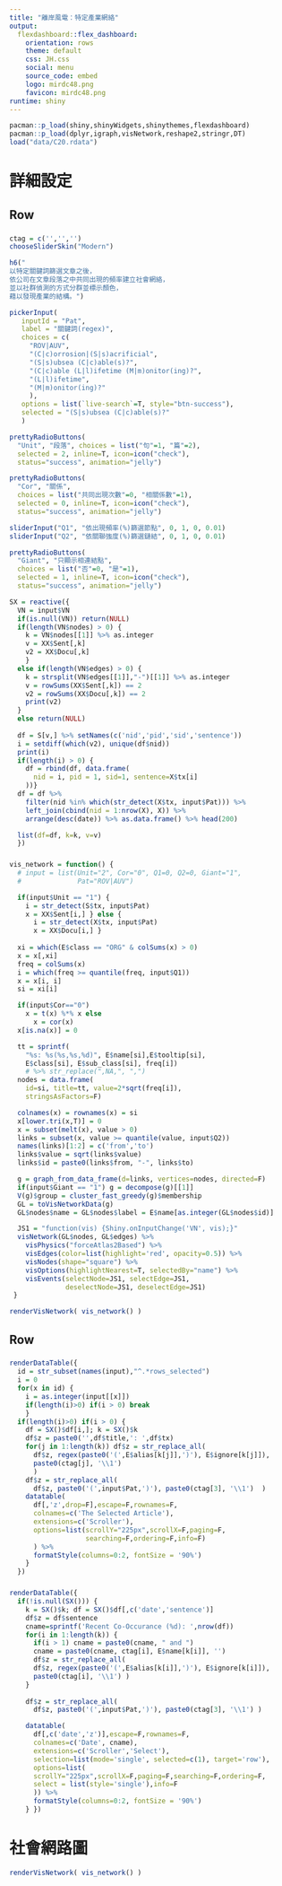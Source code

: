 ```yaml
---
title: "離岸風電：特定產業網絡"
output: 
  flexdashboard::flex_dashboard:
    orientation: rows
    theme: default
    css: JH.css
    social: menu
    source_code: embed 
    logo: mirdc48.png
    favicon: mirdc48.png
runtime: shiny
---
```


```r
pacman::p_load(shiny,shinyWidgets,shinythemes,flexdashboard)
pacman::p_load(dplyr,igraph,visNetwork,reshape2,stringr,DT)
load("data/C20.rdata")
```

詳細設定 {data-icon="fa-cogs"}
=====================================================

Row {data-height=70%}
-----------------------------------------------------
### {data-width=25%}
```r
ctag = c('','','')
chooseSliderSkin("Modern")

h6("
以特定關鍵詞篩選文章之後，
依公司在文章段落之中共同出現的頻率建立社會網絡，
並以社群偵測的方式分群並標示顏色，
藉以發現產業的結構。")

pickerInput(
   inputId = "Pat",
   label = "關鍵詞(regex)",
   choices = c(
     "ROV|AUV",
     "(C|c)orrosion|(S|s)acrificial",
     "(S|s)ubsea (C|c)able(s)?",
     "(C|c)able (L|l)ifetime (M|m)onitor(ing)?",
     "(L|l)ifetime",
     "(M|m)onitor(ing)?"
     ),
   options = list(`live-search`=T, style="btn-success"),
   selected = "(S|s)ubsea (C|c)able(s)?"
   )

prettyRadioButtons(
  "Unit", "段落", choices = list("句"=1, "篇"=2),
  selected = 2, inline=T, icon=icon("check"), 
  status="success", animation="jelly")

prettyRadioButtons(
  "Cor", "關係", 
  choices = list("共同出現次數"=0, "相關係數"=1),
  selected = 0, inline=T, icon=icon("check"), 
  status="success", animation="jelly")

sliderInput("Q1", "依出現頻率(%)篩選節點", 0, 1, 0, 0.01)
sliderInput("Q2", "依關聯強度(%)篩選鏈結", 0, 1, 0, 0.01)

prettyRadioButtons(
  "Giant", "只顯示相連結點", 
  choices = list("否"=0, "是"=1),
  selected = 1, inline=T, icon=icon("check"), 
  status="success", animation="jelly")

SX = reactive({
  VN = input$VN
  if(is.null(VN)) return(NULL)
  if(length(VN$nodes) > 0) {
    k = VN$nodes[[1]] %>% as.integer
    v = XX$Sent[,k]
    v2 = XX$Docu[,k]
    }
  else if(length(VN$edges) > 0) {
    k = strsplit(VN$edges[[1]],"-")[[1]] %>% as.integer
    v = rowSums(XX$Sent[,k]) == 2
    v2 = rowSums(XX$Docu[,k]) == 2
    print(v2)
  }
  else return(NULL)
  
  df = S[v,] %>% setNames(c('nid','pid','sid','sentence'))
  i = setdiff(which(v2), unique(df$nid))
  print(i)
  if(length(i) > 0) {
    df = rbind(df, data.frame(
      nid = i, pid = 1, sid=1, sentence=X$tx[i]
    ))}
  df = df %>% 
    filter(nid %in% which(str_detect(X$tx, input$Pat))) %>% 
    left_join(cbind(nid = 1:nrow(X), X)) %>%
    arrange(desc(date)) %>% as.data.frame() %>% head(200)

  list(df=df, k=k, v=v)
  })

```

### {data-width=75%}
```r
vis_network = function() {
  # input = list(Unit="2", Cor="0", Q1=0, Q2=0, Giant="1",
  #              Pat="ROV|AUV")

  if(input$Unit == "1") {
    i = str_detect(S$tx, input$Pat)
    x = XX$Sent[i,] } else {
      i = str_detect(X$tx, input$Pat)
      x = XX$Docu[i,] }
  
  xi = which(E$class == "ORG" & colSums(x) > 0)
  x = x[,xi]
  freq = colSums(x)   
  i = which(freq >= quantile(freq, input$Q1))
  x = x[i, i]
  si = xi[i]

  if(input$Cor=="0") 
    x = t(x) %*% x else 
      x = cor(x)
  x[is.na(x)] = 0

  tt = sprintf(
    "%s: %s(%s,%s,%d)", E$name[si],E$tooltip[si], 
    E$class[si], E$sub_class[si], freq[i]) 
    # %>% str_replace(",NA,", ",")
  nodes = data.frame(
    id=si, title=tt, value=2*sqrt(freq[i]),  
    stringsAsFactors=F)

  colnames(x) = rownames(x) = si
  x[lower.tri(x,T)] = 0
  x = subset(melt(x), value > 0)
  links = subset(x, value >= quantile(value, input$Q2))
  names(links)[1:2] = c('from','to')
  links$value = sqrt(links$value)
  links$id = paste0(links$from, "-", links$to)

  g = graph_from_data_frame(d=links, vertices=nodes, directed=F)
  if(input$Giant == "1") g = decompose(g)[[1]]
  V(g)$group = cluster_fast_greedy(g)$membership
  GL = toVisNetworkData(g)
  GL$nodes$name = GL$nodes$label = E$name[as.integer(GL$nodes$id)]

  JS1 = "function(vis) {Shiny.onInputChange('VN', vis);}"
  visNetwork(GL$nodes, GL$edges) %>%
    visPhysics("forceAtlas2Based") %>%
    visEdges(color=list(highlight='red', opacity=0.5)) %>%
    visNodes(shape="square") %>%
    visOptions(highlightNearest=T, selectedBy="name") %>% 
    visEvents(selectNode=JS1, selectEdge=JS1, 
              deselectNode=JS1, deselectEdge=JS1) 
 }

renderVisNetwork( vis_network() )
```


Row {data-height=30%}
-----------------------------------------------------
### {data-width=35%}
```r
renderDataTable({
  id = str_subset(names(input),"^.*rows_selected")
  i = 0
  for(x in id) {
    i = as.integer(input[[x]])
    if(length(i)>0) if(i > 0) break
    }    
  if(length(i)>0) if(i > 0) {
    df = SX()$df[i,]; k = SX()$k
    df$z = paste0('',df$title,': ',df$tx)
    for(j in 1:length(k)) df$z = str_replace_all(
      df$z, regex(paste0('(',E$alias[k[j]],')'), E$ignore[k[j]]),
      paste0(ctag[j], '\\1')
      )
    df$z = str_replace_all(
      df$z, paste0('(',input$Pat,')'), paste0(ctag[3], '\\1')  )
    datatable(
      df[,'z',drop=F],escape=F,rownames=F,
      colnames=c('The Selected Article'),
      extensions=c('Scroller'),
      options=list(scrollY="225px",scrollX=F,paging=F,
                   searching=F,ordering=F,info=F)
      ) %>% 
      formatStyle(columns=0:2, fontSize = '90%')
    }
  })
```

### {data-width=65%}
```r
renderDataTable({
  if(!is.null(SX())) {
    k = SX()$k; df = SX()$df[,c('date','sentence')]
    df$z = df$sentence
    cname=sprintf('Recent Co-Occurance (%d): ',nrow(df))
    for(i in 1:length(k)) {
      if(i > 1) cname = paste0(cname, " and ")
      cname = paste0(cname, ctag[i], E$name[k[i]], '')
      df$z = str_replace_all(
      df$z, regex(paste0('(',E$alias[k[i]],')'), E$ignore[k[i]]),
      paste0(ctag[i], '\\1') )
    }
    
    df$z = str_replace_all(
      df$z, paste0('(',input$Pat,')'), paste0(ctag[3], '\\1') )

    datatable(
      df[,c('date','z')],escape=F,rownames=F,
      colnames=c('Date', cname),
      extensions=c('Scroller','Select'),
      selection=list(mode='single', selected=c(1), target='row'), 
      options=list(
      scrollY="225px",scrollX=F,paging=F,searching=F,ordering=F,
      select = list(style='single'),info=F 
      )) %>% 
      formatStyle(columns=0:2, fontSize = '90%') 
    } })
```


社會網路圖 {data-icon="fa-share-alt"}
=====================================================
```r
renderVisNetwork( vis_network() )
```
